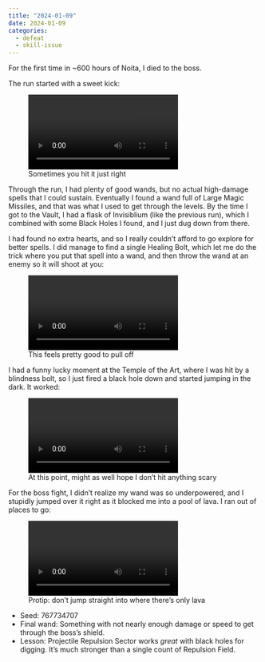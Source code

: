 ```yaml
---
title: "2024-01-09"
date: 2024-01-09
categories:
  - defeat
  - skill-issue
---
```


For the first time in ~600 hours of Noita, I died to the boss.

The run started with a sweet kick:

![Sometimes you hit it just right](2024-01-09/kick.webm)

Through the run, I had plenty of good wands, but no actual high-damage spells that I could sustain. Eventually I found a wand full of Large Magic Missiles, and that was what I used to get through the levels. By the time I got to the Vault, I had a flask of Invisiblium (like the previous run), which I combined with some Black Holes I found, and I just dug down from there.

I had found no extra hearts, and so I really couldn't afford to go explore for better spells. I did manage to find a single Healing Bolt, which let me do the trick
where you put that spell into a wand, and then throw the wand at an enemy so it will shoot at you:

![This feels pretty good to pull off](2024-01-09/heal.webm)

I had a funny lucky moment at the Temple of the Art, where I was hit by a blindness bolt, so I just fired a black hole down and started jumping in the dark.
It worked:

![At this point, might as well hope I don't hit anything scary](2024-01-09/dark-temple-of-the-art.webm)

For the boss fight, I didn't realize my wand was so underpowered, and I stupidly jumped over it right as it blocked me into a pool of lava. 
I ran out of places to go:

![Protip: don't jump straight into where there's only lava](2024-01-09/lava.webm)

- Seed: 767734707
- Final wand: Something with not nearly enough damage or speed to get through the boss's shield.
- Lesson: Projectile Repulsion Sector works _great_ with black holes for digging. It's much stronger than a single count of Repulsion Field.


